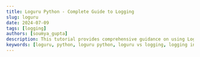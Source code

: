 ```yaml
---
title: Loguru Python - Complete Guide to Logging
slug: loguru
date: 2024-07-09
tags: [logging]
authors: [soumya_gupta]
description: This tutorial provides comprehensive guidance on using Loguru for logging in Python. It covers the necessity and benefits of Loguru, fundamental usage, practical techniques, and a detailed, step-by-step guide on sending Loguru logs to Signoz.
keywords: [loguru, python, loguru python, loguru vs logging, logging in python, logs, SigNoz]
---
```


<head>
<script
    type="application/ld+json"
    dangerouslySetInnerHTML={{ __html: JSON.stringify({
  "@context": "https://schema.org",
  "@type": "TechArticle",
  "headline": "Loguru Python - Complete Guide to Logging",
  "alternativeHeadline": "Comprehensive Guide on Using Loguru for Efficient Logging in Python",
  "author": {
    "@type": "Person",
    "name": "Soumya Gupta"
  },
  "publisher": {
    "@type": "Organization",
    "name": "SigNoz",
    "logo": {
      "@type": "ImageObject",
      "url": "https://signoz.io/img/SigNozLogo-orange.svg"
    }
  },
  "datePublished": "2024-07-09T00:00:00Z",
  "dateModified": "2024-07-09T00:00:00Z",
  "mainEntityOfPage": {
    "@type": "WebPage",
    "@id": "https://signoz.io/guides/loguru/"
  },
  "description": "This tutorial provides comprehensive guidance on using Loguru for logging in Python. It covers the necessity and benefits of Loguru, fundamental usage, practical techniques, and a detailed, step-by-step guide on sending Loguru logs to Signoz.",
  "keywords": "loguru, python, loguru python, loguru vs logging, logging in python, logs, SigNoz",
  "articleSection": "Technology",
  "inLanguage": "en",
  "isPartOf": {
    "@type": "Blog",
    "name": "SigNoz Blog",
    "url": "https://signoz.io/blog/"
  },
  "about": [
    {
      "@type": "Thing",
      "name": "Loguru",
      "description": "A Python logging library that aims to bring enjoyable logging in Python"
    },
    {
      "@type": "Thing",
      "name": "Logging",
      "description": "The process of recording messages from software applications"
    },
    {
      "@type": "Thing",
      "name": "SigNoz",
      "description": "An open-source observability platform for monitoring applications"
    }
  ],
  "mentions": [
    {
      "@type": "SoftwareApplication",
      "name": "Python",
      "applicationCategory": "ProgrammingLanguage"
    }
  ],
  "mainEntity": {
    "@type": "FAQPage",
    "mainEntity": [
      {
        "@type": "Question",
        "name": "What does Loguru do?",
        "acceptedAnswer": {
          "@type": "Answer",
          "text": "Loguru is a logging library for Python that offers a simple yet powerful interface for logging. It provides features such as structured logging, automatic pretty formatting, and asynchronous logging capabilities. Loguru aims to simplify and streamline logging for Python developers."
        }
      },
      {
        "@type": "Question",
        "name": "What is the process of logging?",
        "acceptedAnswer": {
          "@type": "Answer",
          "text": "Logging involves recording information from a software application during its execution. This process includes steps like creating a logger instance (Initialization), defining severity levels (Log Levels), outputting messages with relevant information (Log Messages), directing log output to specified destinations such as files, consoles etc. (Handlers) and customizing the format of log messages for readability and analysis (Formatting)."
        }
      },
      {
        "@type": "Question",
        "name": "Is the Loguru Python thread safe?",
        "acceptedAnswer": {
          "@type": "Answer",
          "text": "Yes! Loguru is designed to handle logging operations safely across multiple threads. So, whether your application is running with a handful of threads or a complex multi-threaded setup, you can trust that Loguru will manage your logs without worrying about data conflicts."
        }
      },
      {
        "@type": "Question",
        "name": "What is the function of a sink in Loguru?",
        "acceptedAnswer": {
          "@type": "Answer",
          "text": "In Loguru, sinks are the destinations where your log messages are directed, such as files, consoles, or databases. They function as the behind-the-scenes organizers that ensure your logs reach their intended locations, enabling you to track and troubleshoot the events occurring within your application efficiently."
        }
      },
      {
        "@type": "Question",
        "name": "What does 'logger' mean?",
        "acceptedAnswer": {
          "@type": "Answer",
          "text": "A logger is your trusty tool for logging messages. It's the go-to interface that lets you record what's happening in your code. With a logger, you can capture errors, track events, and keep an eye on the performance of your application."
        }
      }
    ]
  },
  "tutorial": {
    "@type": "HowTo",
    "name": "How to Use Loguru for Logging in Python",
    "step": [
      {
        "@type": "HowToStep",
        "name": "Install Loguru",
        "text": "Install Loguru using pip: pip install loguru"
      },
      {
        "@type": "HowToStep",
        "name": "Import Loguru",
        "text": "Import the logger from Loguru: from loguru import logger"
      },
      {
        "@type": "HowToStep",
        "name": "Basic Logging",
        "text": "Use logger methods to log messages at different levels: logger.debug('Debug message'), logger.info('Info message'), etc."
      },
      {
        "@type": "HowToStep",
        "name": "Configure Logging",
        "text": "Use logger.add() to configure logging destinations and formats"
      },
      {
        "@type": "HowToStep",
        "name": "Advanced Features",
        "text": "Explore advanced features like structured logging, exception catching, and custom log levels"
      },
      {
        "@type": "HowToStep",
        "name": "Integrate with SigNoz",
        "text": "Set up SigNoz and configure Loguru to send logs to SigNoz for centralized monitoring"
      }
    ]
  }
}) }}
  />
</head>

Logging in Python helps developers keep a detailed record of their application's operations. These logs capture crucial information such as errors, execution paths, performance metrics, and other significant events. Much like Captain Kirk's captain's logs in Star Trek, which documented the adventures and challenges of the USS Enterprise, this continuous record-keeping is vital for diagnosing problems, monitoring the application's health, and ensuring smooth operations.

### Introduction to Loguru

Loguru is a popular third-party logging framework that simplifies the process of setting up a logging system in your project. It provides a more user-friendly alternative to the default Python logging module, which is often criticized for its complex configuration. Loguru is not only easier to configure but also comes with a wealth of features that allow you to collect extensive information from your application as needed.

## Getting started with Loguru

### Pre-requisites

1. Ensure that you have a recent version of Python installed on your machine. Visit the <a href="https://www.python.org/downloads/" rel="noopener noreferrer nofollow" target="_blank">official Python site</a> for installation. Verify if the installation was complete using:

   ```powershell
   python --version
   ```

   If Python is installed, this command will display the installed version. If Python is not installed, you might see an error like:

   ```powershell
   Python was not found;
   ```

2. To isolate your project dependencies, it's recommended to use a virtual environment. Create one using:

   ```powershell
   python3 -m venv loguru-test
   ```

   or

   ```powershell
   python -m venv loguru-test
   ```

A new directory named `loguru-test` will be created in the current working directory and the directory structure will look like:

```python
loguru-test/
├── Include
├── Lib
├── Scripts
└── pyvenv.cfg
```

Then, activate the virtual environment:

```powershell
cd loguru-test
```

### Installation and Setup Up Loguru

- Install Loguru
  ```powershell
  pip install loguru
  ```
- Create a `test.py` file in your project directory (e.g., `loguru-test`). This file will demonstrate various features of Loguru. By default, Loguru logs messages at the INFO level and above:

  ```python
  # Log a message with the default configuration
  logger.info("info level")
  logger.debug("debug level")
  ```

  Output

  ```python
  2024-07-01 16:20:29,653 - __main__ INFO - info level
  ```

  By default, DEBUG messages are not shown because the default logging level is INFO. To see DEBUG messages, configure the logger:

  ```python
  # Add a handler with a lower level and remove the default handler
  logger.remove()
  logger.add(sys.stderr, level="DEBUG")

  # Log a message at the DEBUG level
  logger.debug("debug level")
  logger.info("info level")
  ```

  Output

  ```jsx
  2024-07-01 16:20:29.009 | DEBUG    | __main__:<module>:2 - debug level
  2024-07-01 16:20:29.009 | INFO     | __main__:<module>:3 - info level
  ```

The simplest way to use Loguru is by importing the logger object from the Loguru package. This logger comes pre-configured with a handler that logs to the standard error by default.

Note: This output may vary depending on the user, system, and time.

### Basic Usage of Loguru

As programming complexity increases it's essential to maintain a persistent log that stores all relevant data. Logging in Python has five hierarchical levels, with severity increasing from `debug()` (least severe) to `critical()` (most severe):

```python
from loguru import logger
logger.debug("This is a debug log")
logger.info("This is an info log")
logger.warning("This is a warning log")
logger.error("This is an error log")
logger.critical("This is a crticial log")
```

Output

```powershell
2024-06-30 19:56:53.009 | DEBUG    | __main__:<module>:2 - This is a debug log
2024-06-30 19:56:53.009 | INFO     | __main__:<module>:3 - This is an info log
2024-06-30 19:56:53.009 | WARNING  | __main__:<module>:4 - This is a warning log
2024-06-30 19:56:53.009 | ERROR    | __main__:<module>:5 - This is an error log
2024-06-30 19:56:53.009 | CRITICAL | __main__:<module>:6 - This is a crticial log
```

How to format the logs in Loguru?

Log data can be formatted according to user requirements. Add the following code to format logs:

```python
logger.add("mylog.log", format="{time} {level} {message}")
logger.info("Info log with formatted message as {time} {level} {message}")
```

The resulting output can be seen as:

<Figure
  src="/img/guides/2024/07/loguru-Untitled.webp"
  alt="Displaying logs formatted with various logging levels in the resulting output."
  caption="Displaying logs formatted with various logging levels in the resulting output."
/>

Displaying logs formatted with various logging levels in the resulting output.

## Logging with Loguru

### Logging errors with Loguru

You can automatically log errors occurring within a function by using a decorator or context manager. Let's see how to log errors using a decorator.

```python
import sys
from loguru import logger
logger.remove(0)
logger.add(sys.stderr, format="{time:MMMM D, YYYY > HH:mm:ss} | {level} | {message} | {extra}")
# function that raises an exception
def test(x):
# zero division error occurs here
    50/x
# logger.catch() is used to capture and log exceptions
with logger.catch():
# raise an exception by calling test function with x = 0
    test(0)
```

When the `test()` function attempts to divide 50 by 0, it raises a `ZeroDivisionError`. This error is caught and logged by the `catch()` method, providing the following information in the log message:

```powershell
The timestamp: June 26, 2024 > 10:11:15.
The log level: ERROR.
The log message: An error has been caught in function . . ..
The stack trace of the program leading up to the error.
The type of the error: ZeroDivisionError: division by zero.
```

### Add sinks using Loguru

Adding sinks in Loguru lets you decide where your log messages go, whether it's files, consoles, databases, or anywhere else. With Loguru's simple `add()` method, setting up these sinks is straightforward.

```python
# Add a sink to log to the console
logger.add(sys.stdout, format="{time} {level} {message}")

# Add a sink to log to a file
logger.add("file.log", rotation="500 MB", format="{time} {level} {message}")
```

### Logging to files

Loguru supports various sinks, including files, StringIO, console, functions, remote servers, and databases, allowing for flexible and powerful logging configurations. Up to this point, we've only covered logging to the console:

```python
logger.add(sys.stdout, format="{time} {level} {message}")
logger.debug("A debug message.")
```

But we can also log to a file as:

```python
logger.add("loguru.log")
logger.debug("A debug message.")
```

With this in place, the log record will be sent to a new `loguru.log` file in the current directory, and you can check its contents with the following command:

```powershell
cat loguru.log
```

We can also change `add()` method to customize our log data

- Rotation
  Specifies a condition under which the current log file will be closed, and a new one will be created

  - datetime: When it has a `datetime.timedelta` value, it specifies the frequency of each rotation, whereas a `datetime.time` value indicates the time of day when each rotation should occur.

    ```python
    # Rotates using datetime.timedelta every (1) day
    logger.add("log_file_timedelta.log", rotation=timedelta(days=1))

    # Rotates using datetime.time at 00:00 every day
    logger.add("log_file_time.log", rotation=time(0, 0))
    ```

  - int: When rotation is set to an integer value, it represents the maximum number of bytes the current file can hold before a new one is created.
    ```python
    # Rotates every 10 MB
    logger.add("log_file_bytes.log", rotation="10 MB")
    ```
  - str: Lastly, rotation can also be specified with a string value, which is a more human-friendly alternative to the previously mentioned types.
    ```python
    # rotates daily
    logger.add("log_file_str.log", rotation="1 day")
    ```

- Retention
  Specifies the duration for which each log file will be retained before it is deletion
  ```python
  logger.add("loguru.log", rotation="5 seconds", retention="1 minute")
  logger.add("loguru.log", rotation="5 seconds", retention=3)
  ```
  In the initial snippet, files older than one minute will be automatically deleted.
  In the second example, only the three most recent files will be kept. If you're deploying your application on Linux, it's advisable to use `logrotate` for managing log file rotation. This ensures your application doesn't need to handle such tasks directly.
- Compression
  If enabled, the log file will be compressed into the specified format.
  ```powershell
  # enable compression for the added log file
  logger.add("file1.log", compression="zip")
  ```
  This would result in a file with "zip" compression being created to store log records. Loguru supports various compressed formats, including `zip`, `gz`, `bz2`, and `xz`, allowing users to choose the most suitable option for their needs.
- Delay
  When set to True, a new log file is not created until the first log message is generated.

  ```powershell
  # log file added with delay enabled
  logger.add("delayed_log.log", delay=True)

  # Log some messages
  logger.info("This is an info message")
  logger.debug("This is a debug message")
  ```

  The `delay` parameter, if set to `True`, ensures that the log file is created only after the first log message is written.

- Mode, Buffering, Encoding
  These parameters are used in Python's `open()` function to specify the opening of the log files.
  ```python
  logger.add("loguru.log", rotation="5 seconds")
  logger.debug("A debug message.")
  ```
  In this example, log rotation is set to occur every five seconds for demonstration purposes. In a real-world application, you would typically use a longer interval. Running the code will generate a `loguru.log` file, which continuously receives logs until the specified period has passed. At that point, the file will be renamed to `loguru.<timestamp>.log`, and a new `loguru.log` file will be created for subsequent logs.

### Adding contextual data to your logs

In addition to the log message itself, it's often essential to include other pertinent information in the log entry. This additional data allows for filtering or correlating logs effectively.

Including additional information in log entries allows for effective filtering or correlating logs. Ensure your custom format includes the `{extra}` directive and represents a dictionary containing contextual data for each log entry.

```python
logger.add(sys.stderr, format="{time:MMMM D, YYYY > HH:mm:ss} | {level} | {message} | {extra}")
```

You can then utilize either `bind()` or `contextualize()` to incorporate additional information at the logging point.

- `Bind()`:
  The `bind()` method returns a child logger that inherits any existing contextual data from its parent and adds custom context to all subsequent log records produced by that logger.
  ```python
  import sys
  from loguru import logger
  logger.remove(0)
  logger.add(sys.stderr, format="{time:MMMM D, YYYY > HH:mm:ss} | {level} | {message} | {extra}")
  # Using bind() create a child logger with additional context
  childLogger = logger.bind(seller_id="001", product_id="123")
  # Log messages with the child logger, including the additional context
  childLogger.info("product page opened")
  childLogger.info("product updated")
  childLogger.info("product page closed")
  # Log a message with the parent logger, which will not include the additional context
  logger.info("INFO message")
  ```
  Output
  ```jsx
  June 28, 2024 > 01:52:08 | INFO | product page opened | {'seller_id': '001', 'product_id': '123'}
  June 28, 2024 > 01:52:08 | INFO | product updated | {'seller_id': '001', 'product_id': '123'}
  June 28, 2024 > 01:52:08 | INFO | product page closed | {'seller_id': '001', 'product_id': '123'}
  June 28, 2024 > 01:52:08 | INFO | INFO message | {}
  ```
  Notice that the `bind()` method does not affect the original logger, which causes it to have an empty extra object, as shown above. If you want to override the parent logger, you can assign it to the `logger.bind()` as shown below:
  ```jsx
  logger = logger.bind((seller_id = '001'), (product_id = '123'))
  ```
- Contextualize:
  Contextualize lets you seamlessly incorporate extra contextual information into your log messages. It directly modifies its extra dictionary without returning a new logger. So, any log messages generated within the contextualize block will automatically include the additional context you provide.
  ```python
  import sys
  from loguru import logger
  # remove default logger configuration
  logger.remove(0)
  # Add a new logger configuration to output logs with a specific format
  logger.add(sys.stderr, format="{time:MMMM D, YYYY > HH:mm:ss} | {level} | {message} | {extra}")
  # Define a function that logs an info message
  def log():
      logger.info("A user requested a service.")
      # Use contextualization to add extra information to log records
  with logger.contextualize(seller_id="001", product_id="123"):
  # Log the message with the additional contextual information
      log()
  ```
  Output
  ```jsx
  June 28, 2024 > 01:53:32 | INFO | A user requested a service. | {'seller_id': '001', 'product_id': '123'}
  ```

### Migrating from standard logging library to Loguru

When migrating from the standard library logging module to Loguru:

- You no longer need to use the `getLogger()` function, which initializes a logger. Loguru simplifies this process by importing the logger, and you're ready to log in. Each use of this imported logger automatically includes the contextual `__name__` value.
- There's no need for Handlers, Filters, or Formatters. With the logging module, configuring the logger requires setting up these components. In Loguru, you only need to use the `add()` method to replace these functionalities.

Note: Loguru is also fully compatible with existing Handler objects created using the logging module. You can add them directly, potentially saving time if you have a complex setup and prefer not to rewrite everything.

### Filtering and Formatting log records

- Filter
  If you require a more intricate criterion to determine acceptance of a log record, utilize the filter option as demonstrated below.

  ```python
  import sys
  from loguru import logger
  def level_filter(level):
  # A function to checks if the level of a log record matches the specified level.
      def is_level(record):
          return record["level"].name == level
      return is_level
  # remove default logger configuration
  logger.remove(0)
  logger.add(sys.stderr, filter=level_filter(level="WARNING"))

  # Log messages with different levels
  logger.debug("This is a debug message")
  logger.info("This is an info message")
  logger.warning("This is a warning message")
  logger.error("This is an error message")
  logger.critical("This is a critical message")
  ```

  In this scenario, the filter option is configured to use a function that accepts a record variable containing log record details. When the function returns True and the record's level matches the level parameter in the surrounding scope, the log message is then sent to the sink.
  Output

  ```powershell
  2024-06-30 19:33:56.380 | WARNING  | __main__:<module>:12 - This is a warning message
  ```

  With this setup, only log messages at the WARNING level or higher will be logged by the logger.

- Formatting
  You can reformat the log records produced by Loguru using the format option within the `add()` method.

  ```python
  import sys
  from loguru import logger
  # Remove the default logger configuration
  logger.remove(0)
  # Configure the logger to output logs to stderr with a custom format
  logger.add(sys.stderr, format="{time} | {level} | {message}")
  # Debug message to demonstrate formatting
  logger.debug("Formatting log records")

  ```

  The format parameter specifies a custom format that includes three directives in this example:
  `{time}`: Represents the timestamp.
  `{level}`: Indicates the log level.
  `{message}`: Displays the log message.
  Output

  ```powershell
  2024-06-28T01:57:18.050587+0530 | DEBUG | Formatting log records
  ```

  To know more about sending and filtering logs refer to: [SigNoz: Sending and Filtering Python Logs with OpenTelemetry](https://signoz.io/blog/sending-and-filtering-python-logs-with-opentelemetry/)

### Adding Loguru to your Django project

Import Loguru into your project's main file and add the following code.

```python
import sys
from loguru import logger
logger.remove(0)
logger.add(sys.stderr, format="{time:MMMM D, YYYY > HH:mm:ss!UTC} | {level} | {message} | {extra}")
```

Each log record is written to the standard error in the specified format.

## Why Loguru for logging

### File Logging made easy

You can send log messages to a file created at that specific time (the exact moment when the log entry is created) by using the `add()` method to the logger. A string path can be used as a sink and be timed automatically for convenience. Here, a sink refers to the destination where log messages are forwarded.

```python
logger.add("file_{time}.log")
```

It is also easily configurable for setting up a rotating logger, removing older logs, or compressing your files upon closure which makes maintaining log records simpler comparatively

- Rotation
  Log rotation means creating a new log file (e.g., `file_1.log` ) when the current one exceeds a size limit or based on time or number of log entries.
  ```python
  # Automatically rotate too big file
  logger.add("file_1.log", rotation="500 MB")
  # New file is created each day at noon
  logger.add("file_2.log", rotation="12:00")
  # Once the file is too old, it's rotated
  logger.add("file_3.log", rotation="1 week")
  ```
- Retention
  To automatically remove old log files, use the retention parameter:
  ```python
  # Keep logs for 10 days
  logger.add("file.log", retention="10 days")
  ```
- Compression
  Loguru can compress old log files to save space:
  ```python
  # Compress log files to zip format
  logger.add("file.log", compression="zip")
  ```

### No Boilerplate required

Loguru simplifies logging in Python by offering a single, global logger instance. You need not create and manage multiple loggers, which reduces boilerplate code and keeps your codebase cleaner. Once configured, the logger settings apply globally across your application, handling log messages as needed.

If you need different loggers for different purposes, you can add sinks to the same logger.

Let’s take an example:

```powershell
# Sink for setting log levels
logger.add("level_log.log", level="DEBUG")
logger.info("This message will go to the level_log.log file with DEBUG level")
logger.debug("This DEBUG message will also go to level_log.log")

# Sink for formatting
logger.add("format_log.log", format="{time} - {level} - {message}")
logger.info("This message will be formatted and go to format_log.log")
logger.error("This ERROR message will also go to format_log.log with formatting")

# Removing a sink
level_sink_id = logger.add("level_only_log.log", level="INFO")
logger.remove(level_sink_id)
logger.info("This message will not go to level_only_log.log as the sink is removed")

```

### Concurrent Logging Made Easy

- Thread Safe
  All sinks added to the logger are thread-safe by default. Within a process, multiple threads share the same resources. Loguru ensures that when multiple threads log messages to the same resource, such as a log file, the log data remains clean and orderly.
  Loguru uses locks to ensure that only one thread writes to a sink consecutively, preventing mixed-up or corrupted log messages. The logger acquires a lock before writing a message and releases it afterward. This way, even with multiple threads logging simultaneously, each message is written entirely without interference.
  Let’s take an example.

  ```python
  from loguru import logger
  import threading
  import time

  # Configure Loguru to log to a file with a simple format
  logger.add("thread_safe_log.log", format="{time} {level} {message}", enqueue=True)

  # Define a function that logs messages
  def log_messages(thread_id):
      for i in range(3):
          logger.info(f"Message {i} from thread {thread_id}")
          time.sleep(0.1)

  # Create multiple threads that will log messages
  threads = []
  for i in range(2):
      thread = threading.Thread(target=log_messages, args=(i,))
      threads.append(thread)
      thread.start()

  # Wait for all threads to finish
  for thread in threads:
      thread.join()

  logger.info("All threads have finished logging.")

  ```

  Output

  ```powershell
  2024-07-01 16:45:56.489 | INFO     | __main__:log_messages:11 - Message 0 from thread 0
  2024-07-01 16:45:56.489 | INFO     | __main__:log_messages:11 - Message 0 from thread 1
  2024-07-01 16:45:56.603 | INFO     | __main__:log_messages:11 - Message 1 from thread 0
  2024-07-01 16:45:56.604 | INFO     | __main__:log_messages:11 - Message 1 from thread 1
  2024-07-01 16:45:56.705 | INFO     | __main__:log_messages:11 - Message 2 from thread 0
  2024-07-01 16:45:56.706 | INFO     | __main__:log_messages:11 - Message 2 from thread 1
  2024-07-01 16:45:56.809 | INFO     | __main__:<module>:25 - All threads have finished logging.
  ```

  In addition to the console output, these log records are also saved in the file `thread_safe_log.log`

- Multi-process Safe
  For processes that do not share resources, employ message enqueuing to ensure log integrity. By setting `enqueue=True` functions like having a central coordinator. Each process sends log messages to a queue, and a single logging thread writes them down.
  ```python
  logger.add("somefile.log", enqueue=True)
  ```
- Asynchronous
  Enqueuing log messages also allows for asynchronous logging, where log messages are processed in the background without blocking the main application thread. Coroutine functions used as sinks are also supported and should be awaited with `complete()`.
  Thereby ensuring the main application thread doesn't have to wait for the logging operation to complete before continuing its execution.

  ### Exceptions catching within threads or main

  Have you ever had your program crash unexpectedly without anything appearing in the log file? Or notice that exceptions occurring in threads were not logged? You can solve this using the `catch()` decorator or context manager, which ensures that any error is correctly propagated to the logger.

  - Decorator
    A decorator is used to wrap a function, making it ideal for catching exceptions from the entire function.

    ```python
    from loguru import logger
    @logger.catch
    def problematic_function():
    # This will raise a ZeroDivisionError
        return 1 / 0
    problematic_function()

    ```

    The `catch()` decorator logs exceptions like `ZeroDivisionError`.

  - Context Manager
    A Context Manager wraps a block of code within a function. It is suitable for catching exceptions from a specific part of the code.
    ```python
    from loguru import logger
    def another_problematic_function():
        with logger.catch:
    		    # This will raise a ZeroDivisionError
            return 1 / 0
    another_problematic_function()
    ```
    When the code within the `logger.catch:` block is executed, the context manager catches any exceptions that occur.

  ### Custom Logging Levels

  Loguru includes all standard logging levels and `trace()` and `success()` levels. You can create custom levels using the `level()` function.

  ```python
  logger.level("Apple", no=38, color="<green>")
  logger.log("Apple", "It's an apple")
  ```

  Here we have following arguments,

  - Name: Unique identifier for the level
  - Number: Unique number given to it
  - Color: Color for terminal output (Optional)
    Output
    <Figure
      src="/img/guides/2024/07/loguru-Untitled%201.webp"
      alt="The resulting output demonstrates user-defined arguments like color and name."
      caption="The resulting output demonstrates user-defined arguments like color and name."
    />
    The resulting output demonstrates user-defined arguments like color and name.

  ### Simplified Logging: One Function for All

  How do you add a handler, set up log formatting, filter messages, or set the log level?
  The answer to all these questions is the `add()` function.

  ```python
  logger.add(sys.stderr, format="{time} {level} {message}", filter="my_module", level="INFO")
  ```

  Use this function to register sinks, which are responsible for managing log messages with contextual information provided by a record dictionary. A sink can take various forms: a simple function, a string path, a file-like object, a coroutine function, or a built-in Handler.
  Additionally, you can remove a previously added handler using the identifier returned when it was added. This is especially useful if you want to replace the default stderr handler; simply call `logger.remove()` to start fresh.

  ```python
  # Add a new handler and assign it to an identifier
  handler_id = logger.add("file.log", rotation="500 MB")

  # Log a message
  logger.info("This is a test log message with the new handler.")

  # Remove the previously added handler
  logger.remove(handler_id)

  # Or you replace the default stderr handler with a custom one by removing all handlers, including the default one
  logger.remove()
  logger.add("new_file.log", format="{time} - {level} - {message}")

  # Log another message
  logger.info("This is a test log message with the new setup.")
  ```

  Two files are created: `file.log` and `new_file.log`. The first message is logged to file.log, and the second message is logged to `new_file.log`. Log messages are directed to different files depending on the active handler at the time of logging.

## Monitoring your Loguru logs with SigNoz

Monitoring your logs is essential for maintaining and optimizing your application as they provide a detailed record of every event and error, acting as a comprehensive diary for your software. By actively monitoring these logs, you can quickly troubleshoot and resolve issues, preventing minor problems from escalating into major disruptions. Additionally, log monitoring plays a critical role in ensuring security and compliance by detecting suspicious activities and maintaining audit trails. It also aids in performance monitoring, allowing you to identify and address bottlenecks, ensuring your application runs efficiently. Monitoring logs also support operational maintenance by helping you keep track of routine tasks and system health, ensuring everything runs smoothly over time.

To know more about log monitoring refer to [SigNoz: Log Monitoring](https://signoz.io/blog/log-monitoring/)

Transmitting logs over HTTP provides flexibility, enabling users to create custom wrappers, send logs directly, or integrate with existing loggers, making it a versatile choice for various use cases.

Note: Ensure that your Python environment has the Loguru library installed. You should be able to import it in your script from any directory structure. If you encounter an import error, it may be due to the library not being installed or accessible in your Python environment.

Make sure you've activated your virtual environment as follows:

```powershell
.\venv\Scripts\activate
```

From the SigNoz Cloud Dashboard, navigate to Settings > Ingestion Settings and Copy the Ingestion URL and the Ingestion Key.

<Figure
  src="/img/guides/2024/07/loguru-Untitled2.webp"
  alt="The SigNoz Cloud Dashboard demonstrates user navigation through its interface."
  caption="The SigNoz Cloud Dashboard demonstrates user navigation through its interface."
/>

The SigNoz Cloud Dashboard demonstrates user navigation through its interface.

Add URL to `url` and ingestion key to `access_token` in the following code:

```python
from loguru import logger
import requests
import time
import json
# SigNoz ingestion URL and access token
url = 'SIGNOZ_INGESTION_URL'
# replace with your actual token
access_token = 'SIGNOZ_ACCESS_TOKEN'
def send_log_to_signoz(message, level, **kwargs):
    timestamp = int(time.time() * 1e9)
    log_payload = [
        {
            "timestamp": timestamp,
            "trace_id": "000000000000000018c51935df0b93b9",
            "span_id": "18c51935df0b93b9",
            "trace_flags": 0,
            "severity_text": level,
            "severity_number": 4,
            "attributes": kwargs,
            "resources": {
                "host": "myhost",
                "namespace": "prod"
            },
            "body": message
        }
    ]
    headers = {
        'Content-Type': 'application/json',
        'signoz-ingestion-key': access_token
    }
    response = requests.post(url, headers=headers, data=json.dumps(log_payload))
    print(f'Status Code: {response.status_code}')
    print(f'Response Body: {response.text}')
# Configure loguru to use the custom handler
logger.add(lambda msg: send_log_to_signoz(msg, "info"))
# Log some messages
logger.info("This is an info log")
logger.warning("This is a warning log")
logger.error("This is an error log")
```

The output on the console shows the successful delivery of log records to the SigNoz cloud.

<Figure
  src="/img/guides/2024/07/loguru-Untitled%202.webp"
  alt="This resulting output in the console illustrates successful delivery of log records to SigNoz Cloud"
  caption="This resulting output in the console illustrates successful delivery of log records to SigNoz Cloud."
/>

This resulting output in the console illustrates successful delivery of log records to SigNoz Cloud.

Here in the output, we have the following,
Status Code: 200 indicates a successful HTTP request. It is the standard response for successful HTTP requests.

Response Body: An empty response body signifies that the server did not return any additional data. It is standard to log endpoints, especially for confirming whether the request was successfully received and processed.

Navigate to the SigNoz Cloud Dashboard to see if the log records are sent to Signoz successfully. The main screen will display as:

<Figure
  src="/img/guides/2024/07/loguru-Untitled%203.webp"
  alt="The SigNoz Cloud Dashboard is displayed upon successful receipt of log records."
  caption="The SigNoz Cloud Dashboard is displayed upon successful receipt of log records."
/>

The SigNoz Cloud Dashboard is displayed upon successful receipt of log records.

For in-depth explanation go to [SigNoz: Logging in Python](https://signoz.io/opentelemetry/logging-in-python/).

## Conclusion

- As programming complexity increases there's a need to keep a persistent log that will store all the data from a program and have different logging levels.
- All sinks added to the logger are thread-safe by default. Within a process, multiple threads share the same resources. Loguru ensures that when multiple threads log messages to the same resource, such as a log file, the log data remains clean and orderly.
- Rotating a file specifies a condition under which the current log file will be closed, and a new one will be created.
- An empty response body signifies that the server did not return any additional data. This is common for logging endpoints, where the focus is on confirming whether the request was successfully received and processed.
- Transmitting logs over HTTP provides flexibility, enabling users to create custom wrappers, send logs directly, or integrate with existing loggers, making it a versatile choice for various use cases.

## FAQs

### What does Loguru do?

Loguru is a logging library for Python that offers a simple yet powerful interface for logging. It provides features such as structured logging, automatic pretty formatting, and asynchronous logging capabilities. Loguru aims to simplify and streamline logging for Python developers.

### What is the process of logging?

Logging involves recording information from a software application during its execution. This process includes steps like creating a logger instance (Initialization), defining severity levels (Log Levels), outputting messages with relevant information (Log Messages), directing log output to specified destinations such as files, consoles etc. (Handlers) and customizing the format of log messages for readability and analysis (Formatting)

### Is the Loguru Python thread safe?

Yes! Loguru is designed to handle logging operations safely across multiple threads. So, whether your application is running with a handful of threads or a complex multi-threaded setup, you can trust that Loguru will manage your logs without worrying about data conflicts.

### What is the function of a sink in Loguru?

In Loguru, sinks are the destinations where your log messages are directed, such as files, consoles, or databases. They function as the behind-the-scenes organizers that ensure your logs reach their intended locations, enabling you to track and troubleshoot the events occurring within your application efficiently.

### What does "logger" mean?

A logger is your trusty tool for logging messages. It's the go-to interface that lets you record what's happening in your code. With a logger, you can capture errors, track events, and keep an eye on the performance of your application.

### Why do we need sinks?

We need sinks because they determine where your log messages go. Imagine you need to check a specific log on your console or store detailed logs in a database for analysis later—sinks let you do all that. They're your logging helpers, ensuring your logs are organized and accessible.

### Which class is thread-safe?

In Loguru, the Logger class is your thread-safe buddy. It means you can log messages from different threads simultaneously without worrying about things going haywire. So, whether your application handles a few threads or many, the Logger class ensures your logging stays smooth and reliable.
